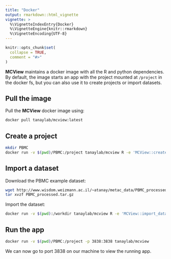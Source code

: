 ```yaml
---
title: "Docker"
output: rmarkdown::html_vignette
vignette: >
  %\VignetteIndexEntry{Docker}
  %\VignetteEngine{knitr::rmarkdown}
  %\VignetteEncoding{UTF-8}
---
```


```r
knitr::opts_chunk$set(
  collapse = TRUE,
  comment = "#>"
)
```

__MCView__ maintains a docker image with all the R and python dependencies. By default, the image starts an app with the project mounted at `/project` in the docker fs, but you can also use it to create projects or import datasets. 

## Pull the image

Pull the __MCView__ docker image using: 

```bash
docker pull tanaylab/mcview:latest
```

## Create a project

```bash
mkdir PBMC
docker run -v $(pwd)/PBMC:/project tanaylab/mcview R -e 'MCView::create_project("/project/PBMC")'
```

## Import a dataset

Download the PBMC example dataset:

```bash
wget http://www.wisdom.weizmann.ac.il/~atanay/metac_data/PBMC_processed.tar.gz
tar xvzf PBMC_processed.tar.gz
```

Import the dataset:

```bash
docker run -v $(pwd):/workdir tanaylab/mcview R -e 'MCView::import_dataset("/workdir/PBMC", dataset = "PBMC163k", anndata_file = "/workdir/metacells.h5ad", cell_type_colors_file = "/workdir/cluster-colors.csv")'
```

## Run the app

```bash
docker run -v $(pwd)/PBMC:/project -p 3838:3838 tanaylab/mcview
```

We can now go to port 3838 on our machine to view the running app. 